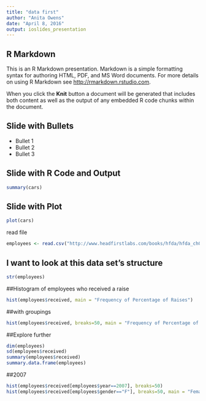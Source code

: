 ```yaml
---
title: "data first"
author: "Anita Owens"
date: "April 8, 2016"
output: ioslides_presentation
---
```


## R Markdown

This is an R Markdown presentation. Markdown is a simple formatting syntax for authoring HTML, PDF, and MS Word documents. For more details on using R Markdown see <http://rmarkdown.rstudio.com>.

When you click the **Knit** button a document will be generated that includes both content as well as the output of any embedded R code chunks within the document.

## Slide with Bullets

- Bullet 1
- Bullet 2
- Bullet 3

## Slide with R Code and Output

```r
summary(cars)
```

## Slide with Plot

```r
plot(cars)
```

read file
```r
employees <- read.csv("http://www.headfirstlabs.com/books/hfda/hfda_ch09_employees.csv",header=TRUE)
```

## I want to look at this data set's structure

```r
str(employees)
```
##Histogram of employees who received a raise
```r
hist(employees$received, main = "Frequency of Percentage of Raises")
```
##with groupings
```r
hist(employees$received, breaks=50, main = "Frequency of Percentage of Raises")
```
##Explore further
```r
dim(employees)
sd(employees$received)
summary(employees$received)
summary.data.frame(employees)
```
##2007
```r
hist(employees$received[employees$year==2007], breaks=50)
hist(employees$received[employees$gender=="F"], breaks=50, main = "Female Employees")
```

